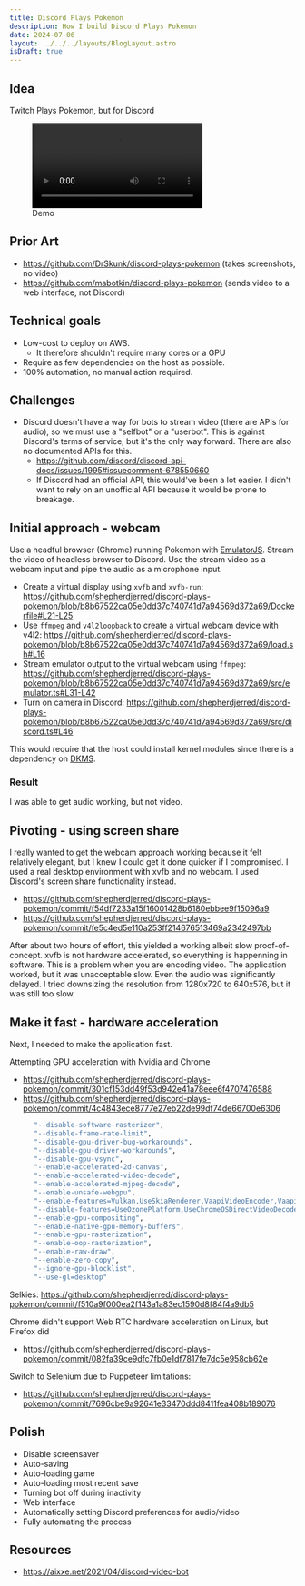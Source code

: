 ```yaml
---
title: Discord Plays Pokemon
description: How I build Discord Plays Pokemon
date: 2024-07-06
layout: ../../../layouts/BlogLayout.astro
isDraft: true
---
```



## Idea

Twitch Plays Pokemon, but for Discord

<figure>
  <video controls>
    <source src={demo} type="video/mp4" />
  </video>
  <figcaption>Demo</figcaption>
</figure>

## Prior Art

- https://github.com/DrSkunk/discord-plays-pokemon (takes screenshots, no video)
- https://github.com/mabotkin/discord-plays-pokemon (sends video to a web interface, not Discord)

## Technical goals

- Low-cost to deploy on AWS.
  - It therefore shouldn't require many cores or a GPU
- Require as few dependencies on the host as possible.
- 100% automation, no manual action required.

## Challenges

- Discord doesn't have a way for bots to stream video (there are APIs for audio), so we must use a "selfbot" or a "userbot". This is against Discord's terms of service, but it's the only way forward. There are also no documented APIs for this.
  - https://github.com/discord/discord-api-docs/issues/1995#issuecomment-678550660
  - If Discord had an official API, this would've been a lot easier. I didn't want to rely on an unofficial API because it would be prone to breakage.

## Initial approach - webcam

Use a headful browser (Chrome) running Pokemon with [EmulatorJS](https://emulatorjs.org/). Stream the video of headless browser to Discord. Use the stream video as a webcam input and pipe the audio as a microphone input.

- Create a virtual display using `xvfb` and `xvfb-run`: https://github.com/shepherdjerred/discord-plays-pokemon/blob/b8b67522ca05e0dd37c740741d7a94569d372a69/Dockerfile#L21-L25
- Use `ffmpeg` and `v4l2loopback` to create a virtual webcam device with v4l2: https://github.com/shepherdjerred/discord-plays-pokemon/blob/b8b67522ca05e0dd37c740741d7a94569d372a69/load.sh#L16
- Stream emulator output to the virtual webcam using `ffmpeg`: https://github.com/shepherdjerred/discord-plays-pokemon/blob/b8b67522ca05e0dd37c740741d7a94569d372a69/src/emulator.ts#L31-L42
- Turn on camera in Discord: https://github.com/shepherdjerred/discord-plays-pokemon/blob/b8b67522ca05e0dd37c740741d7a94569d372a69/src/discord.ts#L46

This would require that the host could install kernel modules since there is a dependency on [DKMS](https://en.wikipedia.org/wiki/Dynamic_Kernel_Module_Support).

### Result

I was able to get audio working, but not video.

## Pivoting - using screen share

I really wanted to get the webcam approach working because it felt relatively elegant, but I knew I could get it done quicker if I compromised. I used a real desktop environment with xvfb and no webcam. I used Discord's screen share functionality instead.

- https://github.com/shepherdjerred/discord-plays-pokemon/commit/f54df7233a15f16001428b6180ebbee9f15096a9
- https://github.com/shepherdjerred/discord-plays-pokemon/commit/fe5c4ed5e110a253ff214676513469a2342497bb

After about two hours of effort, this yielded a working albeit slow proof-of-concept. xvfb is not hardware accelerated, so everything is happenning in software. This is a problem when you are encoding video. The application worked, but it was unacceptable slow. Even the audio was significantly delayed. I tried downsizing the resolution from 1280x720 to 640x576, but it was still too slow.

## Make it fast - hardware acceleration

Next, I needed to make the application fast.

Attempting GPU acceleration with Nvidia and Chrome

- https://github.com/shepherdjerred/discord-plays-pokemon/commit/301cf153dd49f53d942e41a78eee6f4707476588
- https://github.com/shepherdjerred/discord-plays-pokemon/commit/4c4843ece8777e27eb22de99df74de66700e6306

```bash
      "--disable-software-rasterizer",
      "--disable-frame-rate-limit",
      "--disable-gpu-driver-bug-workarounds",
      "--disable-gpu-driver-workarounds",
      "--disable-gpu-vsync",
      "--enable-accelerated-2d-canvas",
      "--enable-accelerated-video-decode",
      "--enable-accelerated-mjpeg-decode",
      "--enable-unsafe-webgpu",
      "--enable-features=Vulkan,UseSkiaRenderer,VaapiVideoEncoder,VaapiVideoDecoder,CanvasOopRasterization",
      "--disable-features=UseOzonePlatform,UseChromeOSDirectVideoDecoder",
      "--enable-gpu-compositing",
      "--enable-native-gpu-memory-buffers",
      "--enable-gpu-rasterization",
      "--enable-oop-rasterization",
      "--enable-raw-draw",
      "--enable-zero-copy",
      "--ignore-gpu-blocklist",
      "--use-gl=desktop"
```

Selkies: https://github.com/shepherdjerred/discord-plays-pokemon/commit/f510a9f000ea2f143a1a83ec1590d8f84f4a9db5

Chrome didn't support Web RTC hardware acceleration on Linux, but Firefox did

- https://github.com/shepherdjerred/discord-plays-pokemon/commit/082fa39ce9dfc7fb0e1df7817fe7dc5e958cb62e

Switch to Selenium due to Puppeteer limitations:

- https://github.com/shepherdjerred/discord-plays-pokemon/commit/7696cbe9a92641e33470ddd8411fea408b189076

## Polish

- Disable screensaver
- Auto-saving
- Auto-loading game
- Auto-loading most recent save
- Turning bot off during inactivity
- Web interface
- Automatically setting Discord preferences for audio/video
- Fully automating the process

## Resources

- https://aixxe.net/2021/04/discord-video-bot
